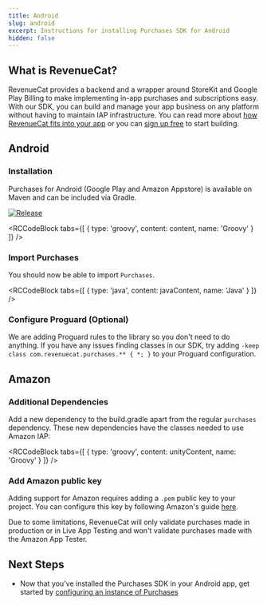 ```yaml
---
title: Android
slug: android
excerpt: Instructions for installing Purchases SDK for Android
hidden: false
---
```

## What is RevenueCat?

RevenueCat provides a backend and a wrapper around StoreKit and Google Play Billing to make implementing in-app purchases and subscriptions easy. With our SDK, you can build and manage your app business on any platform without having to maintain IAP infrastructure. You can read more about [how RevenueCat fits into your app](https://www.revenuecat.com/blog/growth/where-does-revenuecat-fit-in-your-app/) or you can [sign up free](https://app.revenuecat.com/signup) to start building.

## Android

### Installation

Purchases for Android (Google Play and Amazon Appstore) is available on Maven and can be included via Gradle.

[![Release](https://img.shields.io/github/release/RevenueCat/purchases-android.svg?style=flat)](https://github.com/RevenueCat/purchases-android/releases)


<RCCodeBlock tabs={[
    { type: 'groovy', content: content, name: 'Groovy' }
]} />


### Import Purchases

You should now be able to import `Purchases`.


<RCCodeBlock tabs={[
    { type: 'java', content: javaContent, name: 'Java' }
]} />

### Configure Proguard (Optional)

We are adding Proguard rules to the library so you don't need to do anything. If you have any issues finding classes in our SDK, try adding `-keep class com.revenuecat.purchases.** { *; }` to your Proguard configuration.

## Amazon

### Additional Dependencies

Add a new dependency to the build.gradle apart from the regular `purchases` dependency. These new dependencies have the classes needed to use Amazon IAP:


<RCCodeBlock tabs={[
    { type: 'groovy', content: unityContent, name: 'Groovy' }
]} />

### Add Amazon public key

Adding support for Amazon requires adding a `.pem` public key to your project. You can configure this key by following Amazon's guide [here](https://developer.amazon.com/es/docs/in-app-purchasing/integrate-appstore-sdk.html#configure_key).

Due to some limitations, RevenueCat will only validate purchases made in production or in Live App Testing and won't validate purchases made with the Amazon App Tester.

## Next Steps

- Now that you've installed the Purchases SDK in your Android app, get started by [configuring an instance of Purchases ](/getting-started/getting-started#4-using-revenuecats-purchases-sdk)